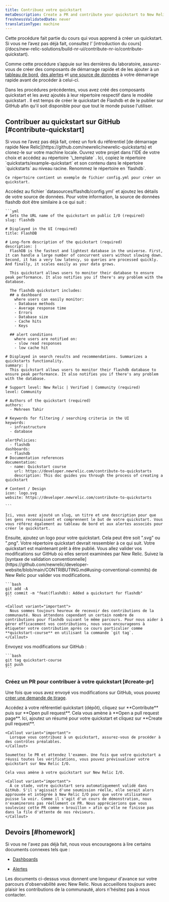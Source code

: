 ```yaml
---
title: Contribuez votre quickstart
metaDescription: Create a PR and contribute your quickstart to New Relic I/O
freshnessValidatedDate: never
translationType: machine
---
```


<Callout variant="tip">
  Cette procédure fait partie du cours qui vous apprend à créer un quickstart. Si vous ne l’avez pas déjà fait, consultez l’ [introduction du cours](/docs/new-relic-solutions/build-nr-ui/contribute-nr-io/contribute-quickstart).

  Comme cette procédure s’appuie sur les dernières du laboratoire, assurez-vous de créer des composants de démarrage rapide et de les ajouter à un [tableau de bord](/docs/new-relic-solutions/build-nr-ui/contribute-nr-io/build-quickstart/add-dashboard), [des alertes](/docs/new-relic-solutions/build-nr-ui/contribute-nr-io/build-quickstart/add-alerts) et [une source de données](/docs/new-relic-solutions/build-nr-ui/contribute-nr-io/build-quickstart/add-data-source) à votre démarrage rapide avant de procéder à celui-ci.
</Callout>

Dans les procédures précédentes, vous avez créé des composants quickstart et les avez ajoutés à leur répertoire respectif dans le modèle quickstart . Il est temps de créer le quickstart de Flashdb et de le publier sur GitHub afin qu'il soit disponible pour que tout le monde puisse l'utiliser.

## Contribuer au quickstart sur GitHub [#contribute-quickstart]

<Steps>
  <Step>
    Si vous ne l’avez pas déjà fait, créez un fork du référentiel [de démarrage rapide New Relic](https://github.com/newrelic/newrelic-quickstarts) et clonez-le sur votre machine locale.
  </Step>

  <Step>
    Ouvrez votre projet dans l'IDE de votre choix et accédez au répertoire `\_template` .
  </Step>

  <Step>
    Ici, copiez le répertoire `quickstarts/example-quickstart` et son contenu dans le répertoire `quickstarts` au niveau racine. Renommez le répertoire en `flashdb`.

    Ce répertoire contient un exemple de fichier config.yml pour créer un quickstart.
  </Step>

  <Step>
    Accédez au fichier `datasources/flashdb/config.yml` et ajoutez les détails de votre source de données. Pour votre information, la source de données flashdb doit être similaire à ce qui suit :

    ```yml
    # Sets the URL name of the quickstart on public I/O (required)
    slug: flashdb

    # Displayed in the UI (required)
    title: FlashDB

    # Long-form description of the quickstart (required)
    description: |
      FlashDB is the fastest and lightest database in the universe. First, it can handle a large number of concurrent users without slowing down. Second, it has a very low latency, so queries are processed quickly. And finally, it scales easily as your data grows.

      This quickstart allows users to monitor their database to ensure peak performance. It also notifies you if there's any problem with the database. 

      The flashdb quickstart includes: 
      ## a dashboard 
        where users can easily monitor:
        - Database methods
        - Average response time
        - Errors
        - Database size
        - Cache hits
        - Keys

      ## alert conditions
        where users are notified on:
        - slow read responses
        - low cache hit 

    # Displayed in search results and recommendations. Summarizes a quickstarts functionality.
    summary: |
      This quickstart allows users to monitor their flashdb database to ensure peak performance. It also notifies you if there's any problem with the database. 

    # Support level: New Relic | Verified | Community (required)
    level: Community

    # Authors of the quickstart (required)
    authors:
      - Mehreen Tahir

    # Keywords for filtering / searching criteria in the UI
    keywords:
      - infrastructure
      - database

    alertPolicies:
      - flashdb
    dashboards:
      - flashdb
    # Documentation references
    documentation:
      - name: Quickstart course
        url: https://developer.newrelic.com/contribute-to-quickstarts
        description: This doc guides you through the process of creating a quickstart

    # Content / Design
    icon: logo.svg
    website: https://developer.newrelic.com/contribute-to-quickstarts

    ```

    Ici, vous avez ajouté un slug, un titre et une description pour que les gens reconnaissent et comprennent le but de votre quickstart. Vous vous référez également au tableau de bord et aux alertes associés pour créer le quickstart.
  </Step>

  <Step>
    Ensuite, ajoutez un logo pour votre quickstart. Cela peut être soit &quot;.svg&quot; ou &quot;.png&quot;. Votre répertoire quickstart devrait ressembler à ce qui suit.
  </Step>

  <Step>
    Votre quickstart est maintenant prêt à être publié. Vous allez valider vos modifications sur GitHub où elles seront examinées par New Relic. Suivez la [syntaxe de validation conventionnelle](https://github.com/newrelic/developer-website/blob/main/CONTRIBUTING.md#using-conventional-commits) de New Relic pour valider vos modifications.

    ```bash
    git add -A
    git commit -m "feat(flashdb): Added a quickstart for flashdb"
    ```

    <Callout variant="important">
      Nous sommes toujours heureux de recevoir des contributions de la communauté. Nous attendons cependant un certain nombre de contributions pour flashdb suivant le même parcours. Pour nous aider à gérer efficacement vos contributions, nous vous encourageons à étiqueter votre contribution après ce cours particulier comme **quickstart-course** en utilisant la commande `git tag`.
    </Callout>
  </Step>

  <Step>
    Envoyez vos modifications sur GitHub :

    ```bash
    git tag quickstart-course
    git push
    ```
  </Step>
</Steps>

### Créez un PR pour contribuer à votre quickstart [#create-pr]

Une fois que vous avez envoyé vos modifications sur GitHub, vous pouvez [créer une demande de tirage](https://help.github.com/en/github/collaborating-with-issues-and-pull-requests/creating-a-pull-request).

<Steps>
  <Step>
    Accédez à votre référentiel quickstart (dépôt), cliquez sur **Contribute** puis sur **Open pull request**.
  </Step>

  <Step>
    Cela vous amène à **Open a pull request page**. Ici, ajoutez un résumé pour votre quickstart et cliquez sur **Create pull request**.

    <Callout variant="important">
      Lorsque vous contribuez à un quickstart, assurez-vous de procéder à des contrôles préalables.
    </Callout>

    Soumettez le PR et attendez l'examen. Une fois que votre quickstart a réussi toutes les vérifications, vous pouvez prévisualiser votre quickstart sur New Relic I/O.

    Cela vous amène à votre quickstart sur New Relic I/O.

    <Callout variant="important">
      À ce stade, votre quickstart sera automatiquement validé dans GitHub. S'il s'agissait d'une soumission réelle, elle serait alors approuvée et intégrée à New Relic I/O pour que votre utilisateur puisse la voir. Comme il s'agit d'un cours de démonstration, nous n'examinerons pas réellement ce PR. Nous apprécierions que vous souleviez cette PR comme « brouillon » afin qu'elle ne finisse pas dans la file d'attente de nos réviseurs.
    </Callout>
  </Step>
</Steps>

## Devoirs [#homework]

Si vous ne l'avez pas déjà fait, nous vous encourageons à lire certains documents connexes tels que :

* [Dashboards](/docs/query-your-data/explore-query-data/dashboards/introduction-dashboards)

* [Alertes](/docs/alerts-applied-intelligence/overview/)

Les documents ci-dessus vous donnent une longueur d'avance sur votre parcours d'observabilité avec New Relic. Nous accueillons toujours avec plaisir les contributions de la communauté, alors n'hésitez pas à nous contacter.